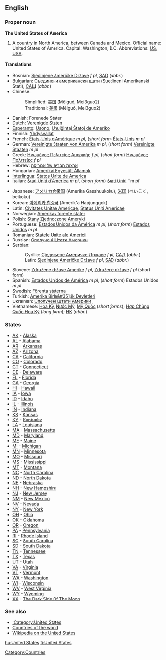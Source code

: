 ==English==

===Proper noun===
'''The United States of America'''
#A country in North America, between Canada and Mexico. Official name: United States of America. Capital: Washington, D.C.  Abbreviations: [[US]], [[USA]].

====Translations====
{{top}}
*Bosnian: [[Sjedinjene Američke Države]] ''f pl'', [[SAD]] (''abbr.'')
*Bulgarian: [[Съединени американски щати]] (Suedineni Amerikanski Stati), [[САЩ]] (''abbr.'')
*Chinese:
*:Simplified: [[美国]] (Mĕiguó, Mei3guo2)
*:Traditional: [[美國]] (Mĕiguó, Mei3guo2)
*Danish: [[Forenede Stater]]
*Dutch: [[Verenigde Staten]]
*[[Esperanto]]: [[Usono]], [[Unuiĝintaj Ŝtatoj de Ameriko]]
*Finnish: [[Yhdysvallat]]
*French: [[États-Unis d'Amérique]] ''m pl'', (''short form'') [[États-Unis]] ''m pl''
*German: [[Vereinigte Staaten von Amerika]] ''m pl'', (''short form'') [[Vereinigte Staaten]] ''m pl''
*Greek: [[Ηνωμένες Πολιτείες Αμερικής]] ''f pl'', (''short form'') [[Ηνωμένες Πολιτείες]] ''f pl''
*Hebrew: [[ארצות הברית של אמריקה]]
*Hungarian: [[Amerikai Egyesült Államok]]
*[[Interlingua]]: [[Statos Unite de America]]
*Italian: [[Stati Uniti d'America]] ''m pl'', (''short form'') [[Stati Uniti]] ''m pl'
{{mid}}
*Japanese: [[アメリカ合衆国]] (Amerika Gasshuukoku), [[米国]] (べいこく, beikoku)
*Korean: [[아메리카 합중국]] (Amerik'a Hapjunggok)
*Latin: [[Civitates Unitae Americae]], [[Status Uniti Americae]]
*Norwegian: [[Amerikas forente stater]]
*Polish: [[Stany Zjednoczone Ameryki]]
*Portuguese: [[Estados Unidos da América]] ''m pl'', (''short form'') [[Estados Unidos]] ''m pl''
*Romanian: [[Statele Unite ale Americii]]
*Russian: [[Сполучені Штати Америки]]
*Serbian:
*:Cyrillic: [[Сједињене Америчке Државе]] ''f pl'', [[САД]] (''abbr.'')
*:Latin: [[Sjedinjene Američke Države]] ''f pl'', [[SAD]] (''abbr.'')
*Slovene: [[Združene države Amerike]] ''f pl'', [[Združene države]] ''f pl'' (short form)
*Spanish: [[w:es:Estados Unidos de América|Estados Unidos de América]] ''m pl'', (''short form'') Estados Unidos ''m pl''
*Swedish: [[Förenta staterna]]
*Turkish: [[Amerika Birle&#351;ik Devletleri]]
*Ukrainian: [[Сполучені Штати Америки]]
*Vietnamese: [[Hoa Kỳ]], [[Nước Mỹ]], [[Mỹ Quốc]] (''short forms''); [[Hợp Chủng Quốc Hoa Kỳ]] (''long form''); [[HK#Vietnamese|HK]] (''abbr.'')
{{bottom}}

===States===
*[[AK]] - [[Alaska]]
*[[AL]] - [[Alabama]]
*[[AR]] - [[Arkansas]]
*[[AZ]] - [[Arizona]]
*[[CA]] - [[California]]
*[[CO]] - [[Colorado]]
*[[CT]] - [[Connecticut]]
*[[DE]] - [[Delaware]]
*[[FL]] - [[Florida]]
*[[GA]] - [[Georgia]]
*[[HI]] - [[Hawaii]]
*[[IA]] - [[Iowa]]
*[[ID]] - [[Idaho]]
*[[IL]] - [[Illinois]]
*[[IN]] - [[Indiana]]
*[[KS]] - [[Kansas]]
*[[KY]] - [[Kentucky]]
*[[LA]] - [[Louisiana]]
*[[MA]] - [[Massachusetts]]
*[[MD]] - [[Maryland]]
*[[ME]] - [[Maine]]
*[[MI]] - [[Michigan]]
*[[MN]] - [[Minnesota]]
*[[MO]] - [[Missouri]]
*[[MS]] - [[Mississippi]]
*[[MT]] - [[Montana]]
*[[NC]] - [[North Carolina]]
*[[ND]] - [[North Dakota]]
*[[NE]] - [[Nebraska]]
*[[NH]] - [[New Hampshire]]
*[[NJ]] - [[New Jersey]]
*[[NM]] - [[New Mexico]]
*[[NV]] - [[Nevada]]
*[[NY]] - [[New York]]
*[[OH]] - [[Ohio]]
*[[OK]] - [[Oklahoma]]
*[[OR]] - [[Oregon]]
*[[PA]] - [[Pennsylvania]]
*[[RI]] - [[Rhode Island]]
*[[SC]] - [[South Carolina]]
*[[SD]] - [[South Dakota]]
*[[TN]] - [[Tennessee]]
*[[TX]] - [[Texas]]
*[[UT]] - [[Utah]]
*[[VA]] - [[Virginia]]
*[[VT]] - [[Vermont]]
*[[WA]] - [[Washington]]
*[[WI]] - [[Wisconsin]]
*[[WV]] - [[West Virginia]]
*[[WY]] - [[Wyoming]]
*[[XX]] - [[The Dark Side Of The Moon]]

===See also===
*[[:Category:United States]]
*[[Countries of the world]]
*[[w:en:United States|Wikipedia on the United States]]

[[Category:Countries]]

[[hu:United States]]
[[fi:United States]]